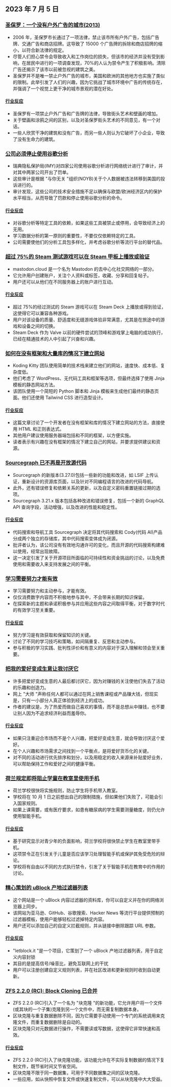 

<CallToAction />

<Steps>

## 2023 年 7 月 5 日

### [圣保罗：一个没有户外广告的城市(2013)](https://www.amusingplanet.com/2013/07/sao-paulo-city-with-no-outdoor.html)

- 2006 年，圣保罗市长通过了一项法律，禁止该市所有户外广告，包括广告牌、交通广告和商店招牌。这导致了 15000 个广告牌的拆除和商店招牌的缩小，以符合新法律的规定。
- 尽管人们担心禁令会导致收入和工作岗位的损失，但该市的经济并没有受到影响，在居民中进行的一项调查发现，70%的人认为禁令产生了积极影响。清除广告还揭示了该市以前被忽视的建筑之美。
- 圣保罗并不是唯一禁止户外广告的城市，美国和欧洲的其他地方也实施了类似的限制。此举引发了人们的兴趣，因为它挑战了城市环境中广告的传统存在，并强调了一个视觉上更干净的城市景观的潜在好处。

#### [行业反应](http://news.ycombinator.com/item?id=36586632)

- 圣保罗有一项禁止户外广告和广告牌的法律，导致街头艺术和壁画的增加。
- 关于壁画和涂鸦之间的区别，以及对圣保罗街头艺术的不同意见，有一个对话。
- 一些人欣赏干净的建筑和没有广告，而另一些人则认为它破坏了小企业，导致了没有生命力的建筑。

### [公司必须停止使用谷歌分析](https://www.imy.se/en/news/companies-must-stop-using-google-analytics/)

- 瑞典隐私保护局(IMY)对四家公司使用谷歌分析进行网络统计进行了审计，并对其中两家公司开出了罚单。
- 这些审计是根据 "与你无关 "组织(NOYB)关于个人数据被违法转移到美国的投诉进行的。
- 审计发现，这些公司的技术安全措施不足以确保与欧盟/欧洲经济区内的保护水平相当，从而导致了罚款和停止使用谷歌分析的命令。

#### [行业反应](http://news.ycombinator.com/item?id=36583906)

- 对谷歌分析等特定工具的依赖，如果这些工具被禁止或停用，会导致经济上的无用。
- 学习数据分析的第一原则的重要性，不要仅仅依赖特定的工具。
- 公司需要使他们的分析工具包多样化，并考虑谷歌分析等流行平台的替代品。

### [超过 75%的 Steam 测试游戏可以在 Steam 甲板上播放或验证](https://mastodon.cloud/@boilingsteam/110655979942850128)

- mastodon.cloud 是一个名为 Mastodon 的去中心化社交网络的一部分。
- 它允许用户创建账户，关注个人资料或标签，收藏、分享和回复帖子。
- 用户还可以从他们在不同服务器上的账户进行互动。

#### [行业反应](http://news.ycombinator.com/item?id=36586346)

- 超过 75%的经过测试的 Steam 游戏可以在 Steam Deck 上播放或得到验证，这使得它可以兼容各种游戏。
- 用户对该设备的质量、舒适度和无缝游戏体验非常满意，尤其是在旅途中的游戏和设备之间的切换。
- Steam Deck 作为 Valve 以前的硬件尝试的顶峰和游戏掌上电脑的成功执行，已经在精通技术的人中引起了兴奋和兴趣。

### [如何在没有框架和大量库的情况下建立网站](https://www.kodingkitty.com/blog/how-to-build-a-website/)

- Koding Kitty 团队使用简单的技术栈来建立他们的网站，速度快、成本低、复杂度低。
- 他们考虑了 WordPress、无代码工具和框架等选项，但最终选择了使用 Jinja 模板的静态网站方法。
- 该团队使用一个简短的 Python 脚本和 Jinja 模板来生成他们最终的静态页面。他们还使用 Tailwind CSS 进行造型设计。

#### [行业反应](http://news.ycombinator.com/item?id=36591032)

- 这篇文章讨论了一个开发者在没有框架和库的情况下建立网站的方法，直接使用 HTML 和正则表达式。
- 其他用户建议使用服务器端包括和不同的框架，以方便实施。
- 读者表示有兴趣在没有框架的情况下建立自己的网站，并要求提供建议和资源。

### [Sourcegraph 已不再是开放源代码](https://github.com/sourcegraph/sourcegraph/blob/main/CHANGELOG.md)

- Sourcegraph 的新版本(3.27.0)包括一些新的功能和改进，如 LSIF 上传认证，重新设计的资源库页面，以及针对不同编程语言的改进的代码导航。
- 此外，还有错误修复和依赖关系的更新，以及自定义密码重置链接过期的选项。
- Sourcegraph 3.21.x 版本包括各种改进和错误修复，包括一个新的 GraphQL API 查询字段，活动增强，以及改进的性能和稳定性。

#### [行业反应](http://news.ycombinator.com/item?id=36584656)

- 代码搜索和导航工具 Sourcegraph 决定将其代码搜索和 Cody(代码 AI)产品分成两个独立的存储库，其中代码搜索变体成为闭源。
- 批评者认为，该公司没有有效地沟通许可的变化，而且开源的代码搜索构建难以使用，经常出现故障。
- 这一决定引发了关于开源项目所面临的可持续性和资金挑战的讨论，以及免费使用和需要收入来支持发展之间的平衡。

### [学习需要努力才能有效](https://giansegato.com/essays/edutainment-is-not-learning)

- 学习需要努力和主动参与，才能有效。
- 仅仅消费数字内容而不积极地参与其中，不会带来长期的知识保留。
- 在探索新的主题和承诺积极参与并应用这些内容之间取得平衡，对于数字时代的有效学习至关重要。

#### [行业反应](http://news.ycombinator.com/item?id=36580837)

- 努力学习是有效获取和保留知识的关键。
- 讨论了不同的学习技巧和策略，如间隔重复、反思和主动参与。
- 参与积极的学习实践、批判性评价和有意义的内容对于深入理解和领会至关重要。

### [把我的爱好变成生意让我讨厌它](https://shant.nu/turning-my-passion-hobby-into-a-business-made-me-hate-it/)

- 许多把爱好变成生意的人最后都讨厌它，因为对赚钱的关注使他们失去了活动的乐趣和创造力。
- 网上 "大师 "声称任何人都可以通过在网上销售课程或产品赚大钱，但现实是，只有一小部分人真正体验到经济上的成功。
- 作者的建议是，为了热爱而做自己喜欢的事情，而不是总想从中赚钱，也不要让别人因为不追求经济利益而羞辱你。

#### [行业反应](http://news.ycombinator.com/item?id=36588514)

- 如果只注重迎合市场而不是个人兴趣，把爱好变成生意，就会导致讨厌这个爱好。
- 在个人兴趣和市场需求之间找到一个平衡点，是将爱好货币化的关键。
- 对不同的活动进行优先排序和划分，以及用稳定的收入来源来补贴爱好业务，可以帮助保持工作和爱好之间的健康平衡。

### [荷兰规定即将阻止学童在教室里使用手机](https://nltimes.nl/2023/07/04/dutch-rules-will-soon-prevent-schoolchildren-phone-classroom)

- 荷兰学校很快将实施规则，防止学生将手机带入教室。
- 学校将在 10 月 1 日之前想出自己的限制措施，但如果他们失败了，可能会引入国家规则。
- 如果上课需要，或有医疗要求，如患有糖尿病的学生需要测量糖度，则仍允许使用智能手机。

#### [行业反应](http://news.ycombinator.com/item?id=36586127)

- 基于研究显示对青少年的负面影响，荷兰学校将很快禁止学生在教室里带手机。
- 这项禁令正在引发关于儿童是否应该学习处理智能手机或保护其免受危险的辩论。
- 学校将有自由以不同的方式执行禁令，引发了关于智能手机在教育中的作用的讨论。

### [精心策划的 uBlock 产地过滤器列表](https://letsblock.it/filters)

- 这个网站是一个 uBlock 内容过滤器的资料库，你可以自定义并在你的网络浏览器上同步。
- 该网站为亚马逊、GitHub、谷歌搜索、Hacker News 等流行平台提供预制的过滤器模板，使用户能够轻松过滤掉特定内容。
- 用户还可以添加自己的自定义拦截规则，并从链接中删除跟踪 URL 参数。

#### [行业反应](http://news.ycombinator.com/item?id=36585371)

- "letblock.it "是一个项目，它策划了一个 uBlock 产地过滤器列表，用于自定义内容封锁
- 其目的是提高信号/噪音比，避免互联网上的干扰
- 用户可以注册创建自定义规则列表，并在社区改进和更新规则时收到自动更新。

### [ZFS 2.2.0 (RC): Block Cloning 已合并](https://github.com/openzfs/zfs/pull/13392)

- ZFS 2.2.0 (RC)引入了一个名为 "块克隆 "的新功能，它允许用户将一个文件(或其块的一个子集)克隆到另一个文件中，而无需复制数据本身。
- 区块克隆与重复数据删除不同，因为它需要手动使用一个专门的系统调用来克隆文件，而重复数据删除是自动的。
- 区块克隆只对元数据进行操作，不需要读或写数据，这使得它非常快速和高效。

#### [行业反应](http://news.ycombinator.com/item?id=36588240)

- ZFS 2.2.0 (RC)引入了块克隆功能，该功能允许在不实际复制数据的情况下复制文件，既节省时间又节省空间。
- 区块克隆不限于同一数据集，可用于不同数据集之间的区块克隆。
- 一些应用，如从快照中恢复文件或快速复制文件，可以从块克隆中大大受益。

</Steps>
